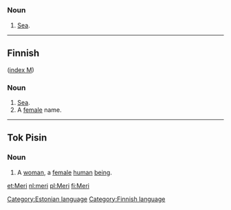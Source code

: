 =={{et}}==
[[Category:Estonian language]]
===Noun===

# [[Sea]].
----

==Finnish==
[[Category:Finnish language]]
([[Wiktionary:Finnish_index_m|index M]])

===Noun===

# [[Sea]].
# A [[female]] name.

----
==Tok Pisin==

===Noun===

# A [[woman]], a [[female]] [[human]] [[being]].

[[et:Meri]]
[[nl:meri]]
[[pl:Meri]]
[[fi:Meri]]